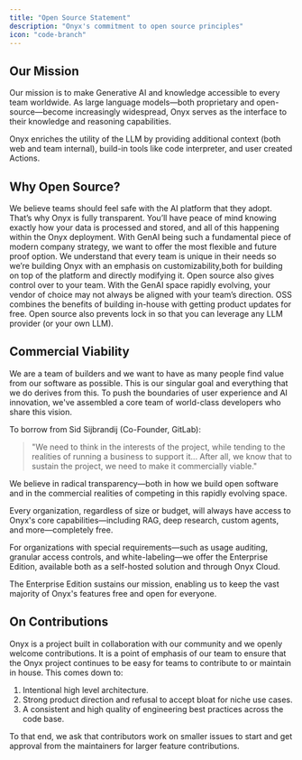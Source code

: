 ```yaml
---
title: "Open Source Statement"
description: "Onyx's commitment to open source principles"
icon: "code-branch"
---
```


## Our Mission

Our mission is to make Generative AI and knowledge accessible to every team worldwide.
As large language models—both proprietary and open-source—become increasingly widespread, Onyx serves as the interface to their knowledge and reasoning capabilities.

Onyx enriches the utility of the LLM by providing additional context (both web and team internal), build-in tools like code interpreter, and user created Actions.

## Why Open Source?

<Card title="Security" icon="shield-check">
  We believe teams should feel safe with the AI platform that they adopt. That’s why Onyx is fully transparent.
  You’ll have peace of mind knowing exactly how your data is processed and stored, and all of this happening within the Onyx deployment.
</Card>

<Card title="Flexibility" icon="puzzle-piece">
  With GenAI being such a fundamental piece of modern company strategy, we want to offer the most flexible and future proof option.
  We understand that every team is unique in their needs so we’re building Onyx with an emphasis on customizability,both for building on top of the platform and directly modifying it.
</Card>

<Card title="Control" icon="hand-fist">
  Open source also gives control over to your team. With the GenAI space rapidly evolving, your vendor of choice may not always be aligned with your team’s direction.
  OSS combines the benefits of building in-house with getting product updates for free. Open source also prevents lock in so that you can leverage any LLM provider (or your own LLM).
</Card>

## Commercial Viability

We are a team of builders and we want to have as many people find value from our software as possible. This is our singular goal and everything that we do derives from this.
To push the boundaries of user experience and AI innovation, we've assembled a core team of world-class developers who share this vision.

To borrow from Sid Sijbrandij (Co-Founder, GitLab):
> "We need to think in the interests of the project, while tending to the realities of running a business to support it... After all, we know that to sustain the project, we need to make it commercially viable."

We believe in radical transparency—both in how we build open software and in the commercial realities of competing in
this rapidly evolving space.

<Note>
  Every organization, regardless of size or budget, will always have access to Onyx's core capabilities—including RAG,
  deep research, custom agents, and more—completely free.
</Note>

For organizations with special requirements—such as usage auditing, granular access controls,
and white-labeling—we offer the Enterprise Edition, available both as a self-hosted solution and through Onyx Cloud.

The Enterprise Edition sustains our mission, enabling us to keep the vast majority of Onyx's features free and open for everyone.

## On Contributions
Onyx is a project built in collaboration with our community and we openly welcome contributions.
It is a point of emphasis of our team to ensure that the Onyx project continues to be easy for teams to contribute to or maintain in house.
This comes down to:

1) Intentional high level architecture.
2) Strong product direction and refusal to accept bloat for niche use cases.
3) A consistent and high quality of engineering best practices across the code base.

To that end, we ask that contributors work on smaller issues to start and get approval from the maintainers for larger feature contributions.

